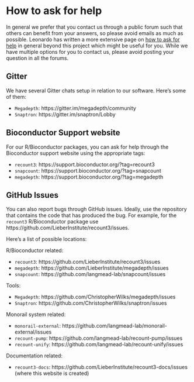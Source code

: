 # How to ask for help

In general we prefer that you contact us through a public forum such that others can benefit from your answers, so please avoid emails as much as possible. Leonardo has written a more extensive page on [how to ask for help](https://lcolladotor.github.io/bioc_team_ds/how-to-ask-for-help.html) in general beyond this project which might be useful for you. While we have multiple options for you to contact us, please avoid posting your question in all the forums.

## Gitter

We have several Gitter chats setup in relation to our software. Here's some of them:

* `Megadepth`: https://gitter.im/megadepth/community
* `Snaptron`: https://gitter.im/snaptron/Lobby

## Bioconductor Support website

For our R/Bioconductor packages, you can ask for help through the Bioconductor support website using the appropriate tags:

* `recount3`: https://support.bioconductor.org/?tag=recount3
* `snapcount`: https://support.bioconductor.org/?tag=snapcount
* `megadepth`: https://support.bioconductor.org/?tag=megadepth

## GitHub Issues

You can also report bugs through GitHub issues. Ideally, use the repository that contains the code that has produced the bug. For example, for the `recount3` R/Bioconductor package use https://github.com/LieberInstitute/recount3/issues.

Here's a list of possible locations:

R/Bioconductor related:

* `recount3`: https://github.com/LieberInstitute/recount3/issues
* `megadepth`: https://github.com/LieberInstitute/megadepth/issues
* `snapcount`: https://github.com/langmead-lab/snapcount/issues

Tools:

* `Megadepth`: https://github.com/ChristopherWilks/megadepth/issues
* `Snaptron`: https://github.com/ChristopherWilks/snaptron/issues

Monorail system related:

* `monorail-external`: https://github.com/langmead-lab/monorail-external/issues
* `recount-pump`: https://github.com/langmead-lab/recount-pump/issues
* `recount-unify`: https://github.com/langmead-lab/recount-unify/issues

Documentation related:

* `recount3-docs`: https://github.com/LieberInstitute/recount3-docs/issues (where this website is created)
